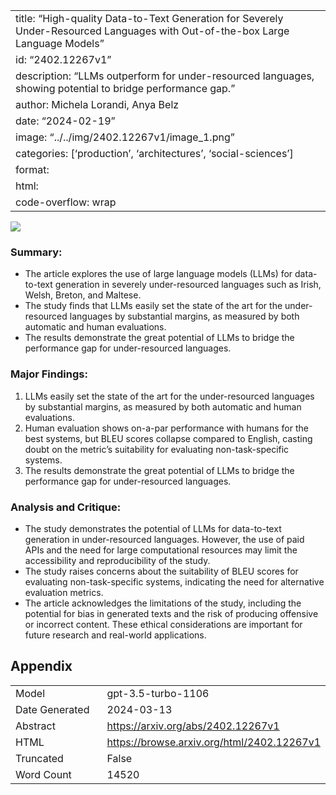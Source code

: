 
---
title: "High-quality Data-to-Text Generation for Severely Under-Resourced Languages with Out-of-the-box Large Language Models"
id: "2402.12267v1"
description: "LLMs outperform for under-resourced languages, showing potential to bridge performance gap."
author: Michela Lorandi, Anya Belz
date: "2024-02-19"
image: "../../img/2402.12267v1/image_1.png"
categories: ['production', 'architectures', 'social-sciences']
format:
  html:
    code-overflow: wrap
---

![](../../img/2402.12267v1/image_1.png)

### Summary:
- The article explores the use of large language models (LLMs) for data-to-text generation in severely under-resourced languages such as Irish, Welsh, Breton, and Maltese.
- The study finds that LLMs easily set the state of the art for the under-resourced languages by substantial margins, as measured by both automatic and human evaluations.
- The results demonstrate the great potential of LLMs to bridge the performance gap for under-resourced languages.

### Major Findings:
1. LLMs easily set the state of the art for the under-resourced languages by substantial margins, as measured by both automatic and human evaluations.
2. Human evaluation shows on-a-par performance with humans for the best systems, but BLEU scores collapse compared to English, casting doubt on the metric’s suitability for evaluating non-task-specific systems.
3. The results demonstrate the great potential of LLMs to bridge the performance gap for under-resourced languages.

### Analysis and Critique:
- The study demonstrates the potential of LLMs for data-to-text generation in under-resourced languages. However, the use of paid APIs and the need for large computational resources may limit the accessibility and reproducibility of the study.
- The study raises concerns about the suitability of BLEU scores for evaluating non-task-specific systems, indicating the need for alternative evaluation metrics.
- The article acknowledges the limitations of the study, including the potential for bias in generated texts and the risk of producing offensive or incorrect content. These ethical considerations are important for future research and real-world applications.

## Appendix

|          |          |
|----------|----------|
| Model     | gpt-3.5-turbo-1106       |
| Date Generated     | 2024-03-13       |
| Abstract | [https://arxiv.org/abs/2402.12267v1](https://arxiv.org/abs/2402.12267v1)        |
| HTML     | [https://browse.arxiv.org/html/2402.12267v1](https://browse.arxiv.org/html/2402.12267v1)       |
| Truncated       | False       |
| Word Count       | 14520       |